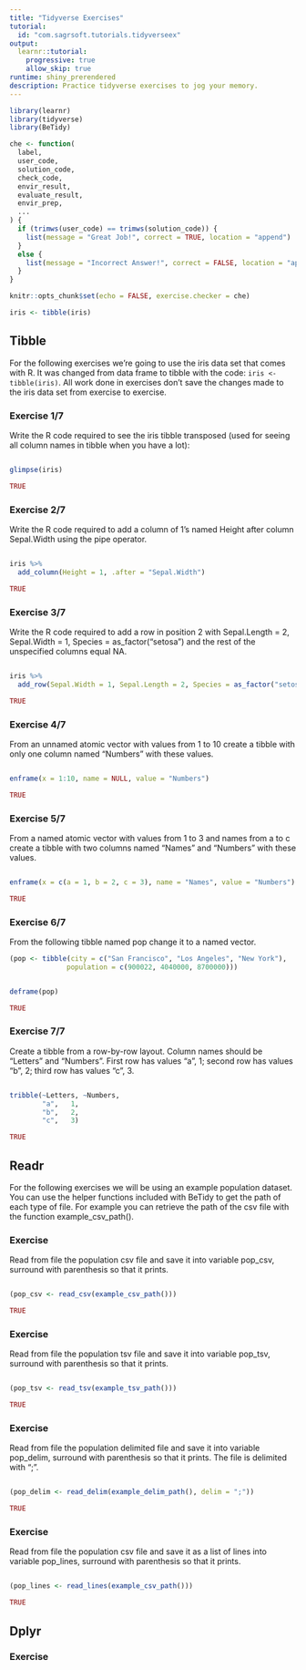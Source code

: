```yaml
---
title: "Tidyverse Exercises"
tutorial:
  id: "com.sagrsoft.tutorials.tidyverseex"
output: 
  learnr::tutorial:
    progressive: true
    allow_skip: true
runtime: shiny_prerendered
description: Practice tidyverse exercises to jog your memory.
---
```


```r
library(learnr)
library(tidyverse)
library(BeTidy)

che <- function(
  label,
  user_code,
  solution_code,
  check_code,
  envir_result,
  evaluate_result,
  envir_prep,
  ...
) {
  if (trimws(user_code) == trimws(solution_code)) {
    list(message = "Great Job!", correct = TRUE, location = "append")  
  }
  else {
    list(message = "Incorrect Answer!", correct = FALSE, location = "append")
  }
}

knitr::opts_chunk$set(echo = FALSE, exercise.checker = che)

iris <- tibble(iris)
```


## Tibble

For the following exercises we're going to use the iris data set that comes with R. It was changed from data frame to tibble with the code: 
`iris <- tibble(iris)`.  All work done in exercises don't save the changes made to the iris data set from exercise to exercise.

### Exercise 1/7

Write the R code required to see the iris tibble transposed (used for seeing all column names in tibble when you have a lot):

```r

```

```r
glimpse(iris)
```

```r
TRUE
```

### Exercise 2/7

Write the R code required to add a column of 1's named Height after column Sepal.Width using the pipe operator.

```r

```

```r
iris %>% 
  add_column(Height = 1, .after = "Sepal.Width")
```

```r
TRUE
```

### Exercise 3/7

Write the R code required to add a row in position 2 with Sepal.Length = 2, Sepal.Width = 1, Species = as_factor("setosa") and the rest of the unspecified columns equal NA. 

```r

```

```r
iris %>% 
  add_row(Sepal.Width = 1, Sepal.Length = 2, Species = as_factor("setosa"), .before = 2)
```

```r
TRUE
```

### Exercise 4/7

From an unnamed atomic vector with values from 1 to 10 create a tibble with only one column named "Numbers" with these values. 

```r

```

```r
enframe(x = 1:10, name = NULL, value = "Numbers")
```

```r
TRUE
```

### Exercise 5/7

From a named atomic vector with values from 1 to 3 and names from a to c create a tibble with two columns named "Names" and "Numbers" with these values. 

```r

```

```r
enframe(x = c(a = 1, b = 2, c = 3), name = "Names", value = "Numbers")
```

```r
TRUE
```

### Exercise 6/7

From the following tibble named pop change it to a named vector.

```r
(pop <- tibble(city = c("San Francisco", "Los Angeles", "New York"),
              population = c(900022, 4040000, 8700000)))
```

```r

```

```r
deframe(pop)
```

```r
TRUE
```

### Exercise 7/7

Create a tibble from a row-by-row layout.  Column names should be "Letters" and "Numbers".  First row has values "a", 1; second row has values "b", 2; third row has values "c", 3.

```r

```

```r
tribble(~Letters, ~Numbers,
        "a",   1,
        "b",   2,
        "c",   3)
```

```r
TRUE
```

## Readr

For the following exercises we will be using an example population dataset.  You can use the helper functions included with BeTidy to get the path of each type of file. For example you can retrieve the path of the csv file with the function
example_csv_path().

### Exercise

Read from file the population csv file and save it into variable pop_csv, surround with parenthesis so that it prints.

```r

```

```r
(pop_csv <- read_csv(example_csv_path()))
```

```r
TRUE
```

### Exercise

Read from file the population tsv file and save it into variable pop_tsv, surround with parenthesis so that it prints.

```r

```

```r
(pop_tsv <- read_tsv(example_tsv_path()))
```

```r
TRUE
```

### Exercise

Read from file the population delimited file and save it into variable pop_delim, surround with parenthesis so that it prints.  The file is delimited with ";".

```r

```

```r
(pop_delim <- read_delim(example_delim_path(), delim = ";"))
```

```r
TRUE
```

### Exercise

Read from file the population csv file and save it as a list of lines into variable pop_lines, surround with parenthesis so that it prints.  

```r

```

```r
(pop_lines <- read_lines(example_csv_path()))
```

```r
TRUE
```

## Dplyr

### Exercise
